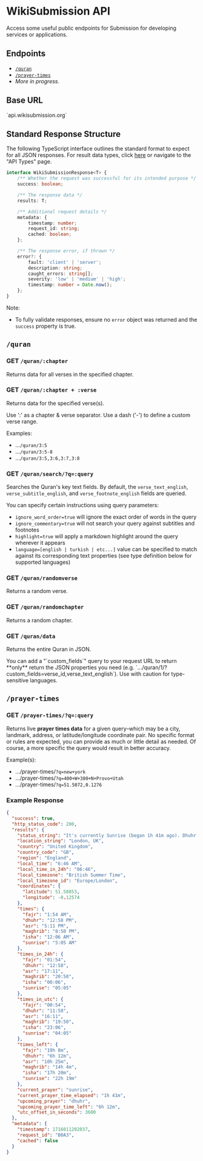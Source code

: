 
# WikiSubmission API

Access some useful public endpoints for Submission for developing services or applications.

## Endpoints

* [`/quran`](#quran)
* [`/prayer-times`](#prayer-times)
* *More in progress.*

## Base URL

<Callout emoji="🌐"> 
`api.wikisubmission.org`
</Callout>

## Standard Response Structure

The following TypeScript interface outlines the standard format to expect for all JSON responses. For result data types, click [here](/developer/api-types) or navigate to the "API Types" page.

```typescript copy
interface WikiSubmissionResponse<T> {
    /** Whether the request was successful for its intended purpose */
    success: boolean;

    /** The response data */
    results: T;

    /** Additional request details */
    metadata: { 
        timestamp: number;
        request_id: string;
        cached: boolean;
    };

    /** The response error, if thrown */
    error?: {
        fault: 'client' | 'server';
        description: string;
        caught_errors: string[];
        severity: 'low' | 'medium' | 'high';
        timestamp: number = Date.now();
    };
}
```

Note:

* To fully validate responses, ensure no `error` object was returned and the `success` property is true.

## `/quran`

### GET `/quran/:chapter`

Returns data for all verses in the specified chapter.

### GET `/quran/:chapter + :verse`

Returns data for the specified verse(s).
 
<Callout>
 Use ':' as a chapter & verse separator. Use a dash ('-') to define a custom verse range.
</Callout>

Examples:

* ...`/quran/3:5`
* ...`/quran/3:5-8`
* ...`/quran/3:5,3:6,3:7,3:8`

### GET `/quran/search/?q=:query`

Searches the Quran's key text fields. By default, the `verse_text_english`, `verse_subtitle_english`, and `verse_footnote_english` fields are queried.

You can specify certain instructions using query parameters:

* `ignore_word_order=true` will ignore the exact order of words in the query
* `ignore_commentary=true` will not search your query against subtitles and footnotes
* `highlight=true` will apply a markdown highlight around the query wherever it appears
* `language=[english | turkish | etc...]` value can be specified to match against its corresponding text properties (see type definition below for supported languages)

### GET `/quran/randomverse`

Returns a random verse.

### GET `/quran/randomchapter`

Returns a random chapter.

### GET `/quran/data`

Returns the entire Quran in JSON.

<Callout>
 You can add a "`custom_fields`" query to your request URL to return **only** return the JSON properties you need (e.g. `.../quran/1/?custom_fields=verse_id,verse_text_english`). Use with caution for type-sensitive languages.
</Callout>

## `/prayer-times`

### GET `/prayer-times/?q=:query`

Returns live **prayer times data** for a given query–which may be a city, landmark, address, or latitude/longitude coordinate pair. No specific format or rules are expected, you can provide as much or little detail as needed. Of course, a more specific the query would result in  better accuracy.

Example(s):

* .../prayer-times/`?q=new+york`
* .../prayer-times/`?q=400+W+380+N+Provo+Utah`
* .../prayer-times/`?q=51.5072,0.1276`

### Example Response

```json copy
{
  "success": true,
  "http_status_code": 200,
  "results": {
    "status_string": "It's currently Sunrise (began 1h 41m ago). Dhuhr starts in 6h 12m.",
    "location_string": "London, UK",
    "country": "United Kingdom",
    "country_code": "GB",
    "region": "England",
    "local_time": "6:46 AM",
    "local_time_in_24h": "06:46",
    "local_timezone": "British Summer Time",
    "local_timezone_id": "Europe/London",
    "coordinates": {
      "latitude": 51.50853,
      "longitude": -0.12574
    },
    "times": {
      "fajr": "1:54 AM",
      "dhuhr": "12:58 PM",
      "asr": "5:11 PM",
      "maghrib": "8:50 PM",
      "isha": "12:06 AM",
      "sunrise": "5:05 AM"
    },
    "times_in_24h": {
      "fajr": "01:54",
      "dhuhr": "12:58",
      "asr": "17:11",
      "maghrib": "20:50",
      "isha": "00:06",
      "sunrise": "05:05"
    },
    "times_in_utc": {
      "fajr": "00:54",
      "dhuhr": "11:58",
      "asr": "16:11",
      "maghrib": "19:50",
      "isha": "23:06",
      "sunrise": "04:05"
    },
    "times_left": {
      "fajr": "19h 8m",
      "dhuhr": "6h 12m",
      "asr": "10h 25m",
      "maghrib": "14h 4m",
      "isha": "17h 20m",
      "sunrise": "22h 19m"
    },
    "current_prayer": "sunrise",
    "current_prayer_time_elapsed": "1h 41m",
    "upcoming_prayer": "dhuhr",
    "upcoming_prayer_time_left": "6h 12m",
    "utc_offset_in_seconds": 3600
  },
  "metadata": {
    "timestamp": 1716011202037,
    "request_id": "B0A3",
    "cached": false
  }
}
```